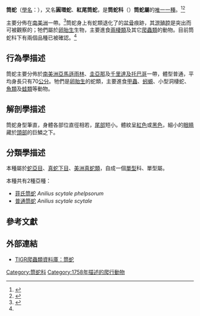 {{Speciesbox
| image = Anilius scytale.jpg
| display parents=5
| grandparent authority = [[Stejneger|Stejneger]], 1907
| parent authority=[[Oken|Oken]], 1816
| taxon =Anilius scytale
| authority=([[Linnaeus|Linnaeus]], 1758)
| subdivision=
*[[菲氏筒蛇|菲氏筒蛇]] ''A. s. phelpsorum''
*[[普通筒蛇|普通筒蛇]] ''A. s. scytale''
| synonyms={{collapsible list|title=科異名|{{taxon list
 |*Ilysioidea| Fitzinger, 1826
 |*Tortricina| Müller, 1823
 |*Tortricidae| Jan, 1863
 |*Ilysiidae| Boulenger, 1890
 |*Aniliidae| Stejneger, 1907
 |*Anilidae''| Amaral, 1930
 |*Aniliinae''| Romer, 1956
 }}}}{{collapsible list|title=屬異名|{{taxon list
 |*''Tortrix''| Oppel, 1811
 |*''Anilius''| Oken, 1816
 |*''Elysia''| Hemprich, 1820
 |*''Helison''| Goldfuss, 1820
 |*''Ilysia''| Lichtenstein, 1823
 |*''Torquatrix''| Haworth, 1825
 |*''Illisia''| Schinz, 1883
 |*''Anileus''| Agassiz, 1844
 }}}}{{collapsible list|title=種異名|{{taxon list
 |*''Anguis Scytale''| Linnaeus, 1758
 |*''Anguis annulata''| Laurenti, 1768
 |*''Anguis fasciata''| Laurenti, 1768
 |*''Anguis caerulae''| Laurenti, 1768
 |*''Anguis corallina''| Laurenti, 1768
 |*''Anguis atra''| Laurenti, 1768
 |*''Anguis ater''| Gmelin, 1788
 |*''Anguis Corallinus''| Schneider, 1801
 |*''Anguis fasciatus''| Schneider, 1801
 |*''Anguis ruber''| Latreill, 1801
 |*''Tortrix scytale''| Oppel, 1811
 |*''Tortrix coralinus''| Oppel, 1811
 |*''Anilius scytale''| Oken, 1816
 |*''Tortrix annulata''| Merrem, 1820
 |*''Anguis Scytale''| Hemprich, 1820
 |*''Ilysia scytale''| Lichtenstein, 1823
 |*''Torquatrix scytale''| Gray, 1825
 |*''Tortrix scytale''| A.M.C. Duméril et Bibron，1844
 |*''Ilysia scytale''| Boulenger, 1893
 |*''Anilius scytale''| Roze, 1958
 |*''Anilius scytale scytale''| Peters et Orejas-Miranda, 1970
 }}}}
}}

'''筒蛇'''（[[學名|學名]]：{{lang|la|''Anilius scytale''}}），又名'''圓環蛇'''、'''紅尾筒蛇'''，是'''筒蛇科'''（{{lang|la|Aniliidae}}）'''筒蛇屬'''的[[單型|唯一一種]]。<ref name="ITIS-F">{{ITIS|ID=209611|taxon=Aniliidae|year=2007|date=14 August}}</ref><ref name="ITIS-G">{{ITIS|ID=209612|taxon=''Anilius''|year=2007|date=14 August}}</ref>

主要分佈在[[南美洲|南美洲]]一帶。<ref name="ITIS-S">{{ITIS|ID=209613|taxon=''Anilius scytale''|year=2007|date=14 August}}</ref>筒蛇身上有蛇類退化了的[[盆骨|盆骨]]痕跡，其[[泄殖腔|泄殖腔]]是突出而可被觀察的；牠們屬於[[卵胎生|卵胎生]]生物，主要進食[[兩棲類|兩棲類]]及其它[[爬蟲類|爬蟲類]]的動物。目前筒蛇科下有兩個品種已被確認。<ref name="ITIS-S"/>

==行為學描述==
筒蛇主要分佈於[[南美洲|南美洲]][[亞馬遜雨林|亞馬遜雨林]]、[[圭亞那|圭亞那]]及[[千里達及托巴哥|千里達及托巴哥]]一帶，體型普通，平均身長只有70[[公分|公分]]。牠們是[[卵胎生|卵胎生]]的蛇類，主要進食[[鞘翅目|甲蟲]]、[[無足目|蚓螈]]、小型洞棲蛇、[[魚類|魚類]]及[[蛙類|蛙類]]等動物。

==解剖學描述==
筒蛇身型筆直，身體各部位直徑相若，[[尾巴|尾部]]短小。體紋呈[[紅色|紅色]]或[[黑色|黑色]]，細小的[[眼睛|眼睛]]藏於[[頭部|頭部]]的巨鱗之下。

==分類學描述==
本種屬於[[蛇亞目|蛇亞目]]、[[真蛇下目|真蛇下目]]、[[美洲真蛇類|美洲真蛇類]]，自成一個[[單型|單型]]科、單型屬。

本種共有2種亞種：
*[[菲氏筒蛇|菲氏筒蛇]] ''Anilius scytale phelpsorum'' {{small|[[Roze|Roze]], 1958}}
*[[普通筒蛇|普通筒蛇]] ''Anilius scytale scytale'' {{small|(Linnaeus, 1758)}}

==參考文獻==
{{reflist}}

==外部連結==
*{{en}}[https://web.archive.org/web/20090514074817/http://www.jcvi.org/reptiles/families/aniliidae.php TIGR爬蟲類資料庫：筒蛇]

{{Snake_families}}
{{taxonbar}}

[[Category:筒蛇科|Category:筒蛇科]]
[[Category:1758年描述的爬行動物|Category:1758年描述的爬行動物]]